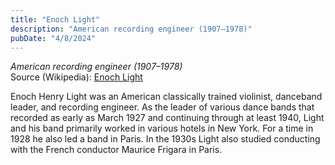 ```yaml
---
title: "Enoch Light"
description: "American recording engineer (1907–1978)"
pubDate: "4/8/2024"
---
```


*American recording engineer (1907–1978)*  
Source (Wikipedia): [Enoch Light][1]

Enoch Henry Light was an American classically trained violinist, danceband leader, and recording engineer. As the leader of various dance bands that recorded as early as March 1927 and continuing through at least 1940, Light and his band primarily worked in various hotels in New York. For a time in 1928 he also led a band in Paris. In the 1930s Light also studied conducting with the French conductor Maurice Frigara in Paris.

[1]: https://en.wikipedia.org/wiki/Enoch_Light
